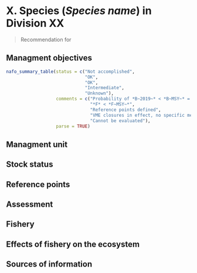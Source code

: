 <!-- Note: change X below to the proper number for the SCS report. Also change X in the _bookdown.yml file to generate the appropriate figure numbering. -->

# X. Species (*Species name*) in Division XX 

> Recommendation for 	  
>

## Managment objectives

```r
nafo_summary_table(status = c("Not accomplished",
                              "OK",
                              "OK",
                              "Intermediate",
                              "Unknown"),
                   comments = c("Probability of *B~2019~* < *B~MSY~* = 97%",
                                "*F* < *F~MSY~*",
                                "Reference points defined",
                                "VME closures in effect, no specific measures",
                                "Cannot be evaluated"), 
                   parse = TRUE)

```


## Managment unit

## Stock status

## Reference points

## Assessment

## Fishery

## Effects of fishery on the ecosystem

## Sources of information
